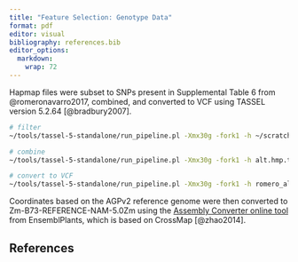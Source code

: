 ```yaml
---
title: "Feature Selection: Genotype Data"
format: pdf
editor: visual
bibliography: references.bib
editor_options:
  markdown:
    wrap: 72
---
```


Hapmap files were subset to SNPs present in Supplemental Table 6 from
@romeronavarro2017, combined, and converted to VCF using TASSEL version
5.2.64 [@bradbury2007].

```bash
# filter 
~/tools/tassel-5-standalone/run_pipeline.pl -Xmx30g -fork1 -h ~/scratch/maize/CIMMYT/GBS/AllZeaGBSv2.7_SEED_Beagle4_chr9.hmp.txt -includeSiteNamesInFile Romero_altitude.txt -export chr9.alt.flt

# combine
~/tools/tassel-5-standalone/run_pipeline.pl -Xmx30g -fork1 -h alt.hmp.txt -fork2 -h alt2.hmp.txt -fork3 -h alt3.hmp.txt -fork4 -h chr10.alt.flt.hmp.txt -combine5 -input1 -input2 -input3 -input4 -mergeGenotypeTables -export romero_alt_zea27 -runfork1 -runfork2 -runfork3 -runfork4

# convert to VCF 
~/tools/tassel-5-standalone/run_pipeline.pl -Xmx30g -fork1 -h romero_alt_zea27.hmp.txt -export romero_alt_zea27 -exportType VCF
```

Coordinates based on the AGPv2 reference genome were then converted to
Zm-B73-REFERENCE-NAM-5.0Zm using the [Assembly Converter online
tool](https://plants.ensembl.org/Zea_mays/Tools/AssemblyConverter?db=core)
from EnsemblPlants, which is based on CrossMap [@zhao2014].

## References
